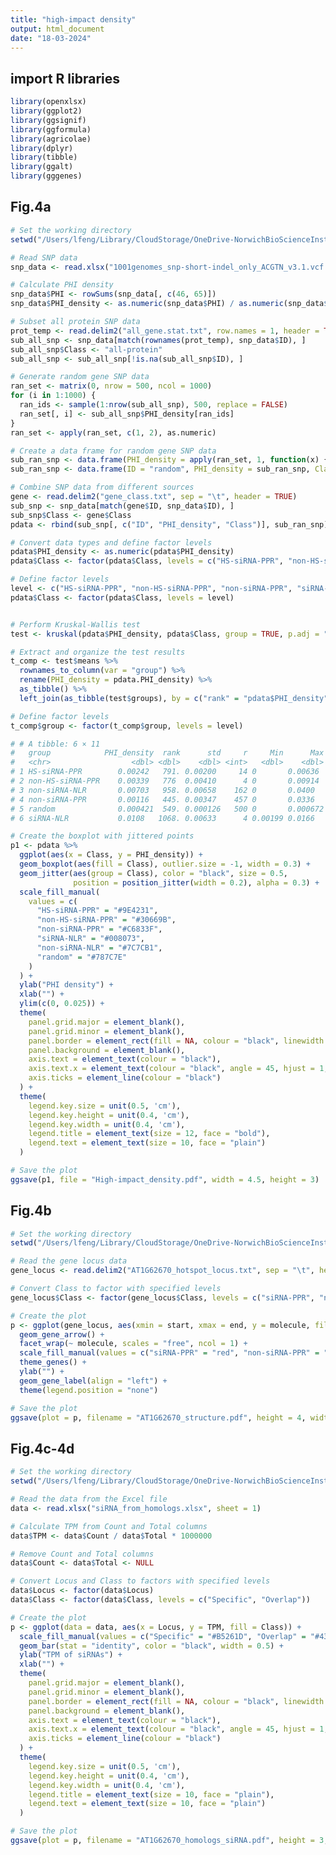 ```yaml
---
title: "high-impact density"
output: html_document
date: "18-03-2024"
---
```


## import R libraries

```r

library(openxlsx)
library(ggplot2)
library(ggsignif)
library(ggformula)
library(agricolae)
library(dplyr)
library(tibble)
library(ggalt)
library(gggenes)

```


## Fig.4a

```r

# Set the working directory
setwd("/Users/lfeng/Library/CloudStorage/OneDrive-NorwichBioScienceInstitutes/01.projects/01.PPRsiRNA/02.ath8acc/script/04.Fig.4/01.Fig.4a/")

# Read SNP data 
snp_data <- read.xlsx("1001genomes_snp-short-indel_only_ACGTN_v3.1.vcf.genes.xlsx", startRow = 2)

# Calculate PHI density
snp_data$PHI <- rowSums(snp_data[, c(46, 65)])
snp_data$PHI_density <- as.numeric(snp_data$PHI) / as.numeric(snp_data$`Length.(EXON)`)

# Subset all protein SNP data
prot_temp <- read.delim2("all_gene.stat.txt", row.names = 1, header = TRUE, sep = "\t")
sub_all_snp <- snp_data[match(rownames(prot_temp), snp_data$ID), ]
sub_all_snp$Class <- "all-protein"
sub_all_snp <- sub_all_snp[!is.na(sub_all_snp$ID), ]

# Generate random gene SNP data
ran_set <- matrix(0, nrow = 500, ncol = 1000)
for (i in 1:1000) {
  ran_ids <- sample(1:nrow(sub_all_snp), 500, replace = FALSE)
  ran_set[, i] <- sub_all_snp$PHI_density[ran_ids]
}
ran_set <- apply(ran_set, c(1, 2), as.numeric)

# Create a data frame for random gene SNP data
sub_ran_snp <- data.frame(PHI_density = apply(ran_set, 1, function(x) {aa <- na.omit(x); bb <- median(aa)}))
sub_ran_snp <- data.frame(ID = "random", PHI_density = sub_ran_snp, Class = "random")

# Combine SNP data from different sources
gene <- read.delim2("gene_class.txt", sep = "\t", header = TRUE)
sub_snp <- snp_data[match(gene$ID, snp_data$ID), ]
sub_snp$Class <- gene$Class
pdata <- rbind(sub_snp[, c("ID", "PHI_density", "Class")], sub_ran_snp)

# Convert data types and define factor levels
pdata$PHI_density <- as.numeric(pdata$PHI_density)
pdata$Class <- factor(pdata$Class, levels = c("HS-siRNA-PPR", "non-HS-siRNA-PPR", "non-siRNA-PPR", "siRNA-NLR", "non-siRNA-NLR", "random"))

# Define factor levels
level <- c("HS-siRNA-PPR", "non-HS-siRNA-PPR", "non-siRNA-PPR", "siRNA-NLR", "non-siRNA-NLR", "random")
pdata$Class <- factor(pdata$Class, levels = level)


# Perform Kruskal-Wallis test
test <- kruskal(pdata$PHI_density, pdata$Class, group = TRUE, p.adj = "bonferroni", alpha = 0.05)

# Extract and organize the test results
t_comp <- test$means %>% 
  rownames_to_column(var = "group") %>%
  rename(PHI_density = pdata.PHI_density) %>% 
  as_tibble() %>% 
  left_join(as_tibble(test$groups), by = c("rank" = "pdata$PHI_density"))

# Define factor levels
t_comp$group <- factor(t_comp$group, levels = level)

# # A tibble: 6 × 11
#   group            PHI_density  rank      std     r     Min      Max      Q25      Q50      Q75 groups
#   <chr>                  <dbl> <dbl>    <dbl> <int>   <dbl>    <dbl>    <dbl>    <dbl>    <dbl> <chr> 
# 1 HS-siRNA-PPR        0.00242   791. 0.00200     14 0       0.00636  0.000737 0.00242  0.00389  a     
# 2 non-HS-siRNA-PPR    0.00339   776  0.00410      4 0       0.00914  0.000736 0.00222  0.00488  ab    
# 3 non-siRNA-NLR       0.00703   958. 0.00658    162 0       0.0400   0.00241  0.00557  0.00949  a     
# 4 non-siRNA-PPR       0.00116   445. 0.00347    457 0       0.0336   0        0        0.000712 b     
# 5 random              0.000421  549. 0.000126   500 0       0.000672 0.000380 0.000443 0.000497 b     
# 6 siRNA-NLR           0.0108   1068. 0.00633      4 0.00199 0.0166   0.00869  0.0124   0.0145   a 

# Create the boxplot with jittered points
p1 <- pdata %>% 
  ggplot(aes(x = Class, y = PHI_density)) + 
  geom_boxplot(aes(fill = Class), outlier.size = -1, width = 0.3) +
  geom_jitter(aes(group = Class), color = "black", size = 0.5, 
              position = position_jitter(width = 0.2), alpha = 0.3) +
  scale_fill_manual(
    values = c(
      "HS-siRNA-PPR" = "#9E4231",
      "non-HS-siRNA-PPR" = "#30669B",
      "non-siRNA-PPR" = "#C6833F",
      "siRNA-NLR" = "#008073",
      "non-siRNA-NLR" = "#7C7CB1",
      "random" = "#787C7E"
    )
  ) +
  ylab("PHI density") +
  xlab("") + 
  ylim(c(0, 0.025)) +
  theme(
    panel.grid.major = element_blank(),
    panel.grid.minor = element_blank(),
    panel.border = element_rect(fill = NA, colour = "black", linewidth = 1),
    panel.background = element_blank(),
    axis.text = element_text(colour = "black"),
    axis.text.x = element_text(colour = "black", angle = 45, hjust = 1, vjust = 1),
    axis.ticks = element_line(colour = "black")
  ) +
  theme(
    legend.key.size = unit(0.5, 'cm'), 
    legend.key.height = unit(0.4, 'cm'), 
    legend.key.width = unit(0.4, 'cm'), 
    legend.title = element_text(size = 12, face = "bold"), 
    legend.text = element_text(size = 10, face = "plain")
  )

# Save the plot
ggsave(p1, file = "High-impact_density.pdf", width = 4.5, height = 3)

```

## Fig.4b

```r

# Set the working directory
setwd("/Users/lfeng/Library/CloudStorage/OneDrive-NorwichBioScienceInstitutes/01.projects/01.PPRsiRNA/02.ath8acc/script/04.Fig.4/02.Fig.4b/")

# Read the gene locus data
gene_locus <- read.delim2("AT1G62670_hotspot_locus.txt", sep = "\t", header = TRUE)

# Convert Class to factor with specified levels
gene_locus$Class <- factor(gene_locus$Class, levels = c("siRNA-PPR", "non-siRNA-PPR", "other"))

# Create the plot
p <- ggplot(gene_locus, aes(xmin = start, xmax = end, y = molecule, fill = Class, label = gene, forward = direction), color = "grey") +
  geom_gene_arrow() +
  facet_wrap(~ molecule, scales = "free", ncol = 1) +
  scale_fill_manual(values = c("siRNA-PPR" = "red", "non-siRNA-PPR" = "#51AFA8", "other" = "black")) +
  theme_genes() +
  ylab("") +
  geom_gene_label(align = "left") + 
  theme(legend.position = "none")

# Save the plot
ggsave(plot = p, filename = "AT1G62670_structure.pdf", height = 4, width = 20)

```


## Fig.4c-4d

```r

# Set the working directory
setwd("/Users/lfeng/Library/CloudStorage/OneDrive-NorwichBioScienceInstitutes/01.projects/01.PPRsiRNA/02.ath8acc/script/04.Fig.4/03.Fig.4c-d/")

# Read the data from the Excel file
data <- read.xlsx("siRNA_from_homologs.xlsx", sheet = 1)

# Calculate TPM from Count and Total columns
data$TPM <- data$Count / data$Total * 1000000

# Remove Count and Total columns
data$Count <- data$Total <- NULL

# Convert Locus and Class to factors with specified levels
data$Locus <- factor(data$Locus)
data$Class <- factor(data$Class, levels = c("Specific", "Overlap"))

# Create the plot
p <- ggplot(data = data, aes(x = Locus, y = TPM, fill = Class)) +
  scale_fill_manual(values = c("Specific" = "#B5261D", "Overlap" = "#435F60")) +
  geom_bar(stat = "identity", color = "black", width = 0.5) +
  ylab("TPM of siRNAs") +
  xlab("") + 
  theme(
    panel.grid.major = element_blank(),
    panel.grid.minor = element_blank(),
    panel.border = element_rect(fill = NA, colour = "black", linewidth = 1),
    panel.background = element_blank(),
    axis.text = element_text(colour = "black"),
    axis.text.x = element_text(colour = "black", angle = 45, hjust = 1, vjust = 1), 
    axis.ticks = element_line(colour = "black")
  ) +
  theme(
    legend.key.size = unit(0.5, 'cm'), 
    legend.key.height = unit(0.4, 'cm'), 
    legend.key.width = unit(0.4, 'cm'), 
    legend.title = element_text(size = 10, face = "plain"), 
    legend.text = element_text(size = 10, face = "plain")
  )

# Save the plot
ggsave(plot = p, filename = "AT1G62670_homologs_siRNA.pdf", height = 3, width = 2.5)

```


